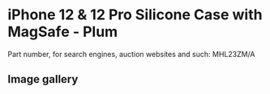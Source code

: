 
# iPhone 12 & 12 Pro Silicone Case with MagSafe - Plum

Part number, for search engines, auction websites and such: MHL23ZM/A

## Image gallery

<div style={{ width: "768px" }}>
  <GalleryComponent
    images={[
      {
        original: "/everysource/MHL23.png",
        thumbnail: "/everypreview/MHL23.png",
      },
      {
        original: "/everysource/MHL23_AV01.png",
        thumbnail: "/everypreview/MHL23_AV01.png",
      },
      {
        original: "/everysource/MHL23_AV02.png",
        thumbnail: "/everypreview/MHL23_AV02.png",
      },
      {
        original: "/everysource/MHL23_AV03.png",
        thumbnail: "/everypreview/MHL23_AV03.png",
      },
      {
        original: "/everysource/MHL23_AV04.png",
        thumbnail: "/everypreview/MHL23_AV04.png",
      },
      {
        original: "/everysource/MHL23_AV05.png",
        thumbnail: "/everypreview/MHL23_AV05.png",
      },
      {
        original: "/everysource/MHL23_AV06.png",
        thumbnail: "/everypreview/MHL23_AV06.png",
      },
      {
        original: "/everysource/MHL23_AV07.png",
        thumbnail: "/everypreview/MHL23_AV07.png",
      },
      {
        original: "/everysource/MHL23_AV08.png",
        thumbnail: "/everypreview/MHL23_AV08.png",
      },
      {
        original: "/everysource/MHL23_AV09.png",
        thumbnail: "/everypreview/MHL23_AV09.png",
      },
      {
        original: "/everysource/MHL23_AV10.png",
        thumbnail: "/everypreview/MHL23_AV10.png",
      }
    ]}
  />
</div>